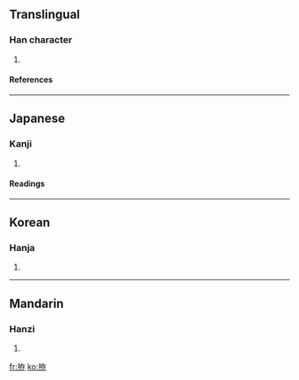 ==Translingual==
===Han character===
{{Han char|rn=64|rad=手|as=06|sn=9|four=5404<sub>7</sub>|canj=手大中木 (QKLD)}}
# {{defn|Han|sort=手06}}
====References====
{{Han ref|kx=0428.110|dkj=12001|dj=0777.050|hdz=31868.010|uh=62F5|ud=25333|bh=CED7|bd=52951}}
----
==Japanese==
===Kanji===
{{ja-kanji|grade=|rs=手06}}
# {{defn|Japanese}} 
====Readings====
{{ja-readings|on=[[そん]] (son)|kun=[[こしらえる]] (koshiraeru)}}
----
==Korean==
===Hanja===
{{ko-hanja|hangeul=존|eumhun=|rv=jon|mr=chon|y=con}}
# {{defn|Korean}}
----
==Mandarin==
===Hanzi===
{{cmn-hanzi|pin=[[cún]] (cun2)|wg=ts'un<sup>2</sup>}}
# {{defn|Mandarin}}

[[fr:拵]]
[[ko:拵]]